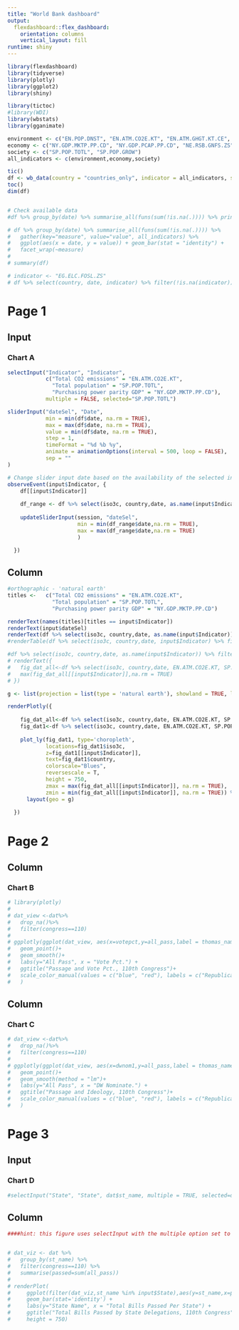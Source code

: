 ```yaml
---
title: "World Bank dashboard"
output: 
  flexdashboard::flex_dashboard:
    orientation: columns
    vertical_layout: fill
runtime: shiny
---
```


```r
library(flexdashboard)
library(tidyverse)
library(plotly)
library(ggplot2)
library(shiny)

library(tictoc)
#library(WDI)
library(wbstats)
library(gganimate)

environment <- c("EN.POP.DNST", "EN.ATM.CO2E.KT", "EN.ATM.GHGT.KT.CE", "EG.ELC.FOSL.ZS")
economy <- c("NY.GDP.MKTP.PP.CD", "NY.GDP.PCAP.PP.CD", "NE.RSB.GNFS.ZS")
society <- c("SP.POP.TOTL", "SP.POP.GROW")
all_indicators <- c(environment,economy,society)

tic()
df <- wb_data(country = "countries_only", indicator = all_indicators, start_date = 1990, end_date = 2020)
toc()
dim(df)


# Check available data
#df %>% group_by(date) %>% summarise_all(funs(sum(!is.na(.)))) %>% print(n = Inf)

# df %>% group_by(date) %>% summarise_all(funs(sum(!is.na(.)))) %>%
#   gather(key="measure", value="value", all_indicators) %>%
#   ggplot(aes(x = date, y = value)) + geom_bar(stat = "identity") +
#   facet_wrap(~measure)
# 
# summary(df)

# indicator <- "EG.ELC.FOSL.ZS"
# df %>% select(country, date, indicator) %>% filter(!is.na(indicator)) %>% select(country) %>% unique %>% print(n = Inf)

```



Page 1
======

Input{.sidebar}
----------------------------------------------------------------
### Chart A

```r

selectInput("Indicator", "Indicator", 
            c("Total CO2 emissions" = "EN.ATM.CO2E.KT", 
              "Total population" = "SP.POP.TOTL", 
              "Purchasing power parity GDP" = "NY.GDP.MKTP.PP.CD"), 
            multiple = FALSE, selected="SP.POP.TOTL")

sliderInput("dateSel", "Date",
            min = min(df$date, na.rm = TRUE),
            max = max(df$date, na.rm = TRUE),
            value = min(df$date, na.rm = TRUE),
            step = 1,
            timeFormat = "%d %b %y",
            animate = animationOptions(interval = 500, loop = FALSE),
            sep = ""
)

# Change slider input date based on the availability of the selected indicator
observeEvent(input$Indicator, {
    df[[input$Indicator]]
  
    df_range <- df %>% select(iso3c, country,date, as.name(input$Indicator)) %>% filter(!is.na(df[[input$Indicator]]))
    
    updateSliderInput(session, "dateSel", 
                      min = min(df_range$date,na.rm = TRUE),
                      max = max(df_range$date,na.rm = TRUE)
                      )

  })


```
    
Column
----------------------------------------------------------------

```r
#orthographic - 'natural earth'
titles <-   c("Total CO2 emissions" = "EN.ATM.CO2E.KT", 
              "Total population" = "SP.POP.TOTL", 
              "Purchasing power parity GDP" = "NY.GDP.MKTP.PP.CD")

renderText(names(titles)[titles == input$Indicator])
renderText(input$dateSel)
renderText(df %>% select(iso3c, country,date, as.name(input$Indicator)) %>% filter(!is.na(df[[input$Indicator]])) %>% select(date) %>% max(na.rm = TRUE))
#renderTable(df %>% select(iso3c, country,date, input$Indicator) %>% filter(!is.na(input$Indicator)) %>% select(date) %>% distinct())

#df %>% select(iso3c, country,date, as.name(input$Indicator)) %>% filter(!is.na(df[[input$Indicator]])) %>% select(date) %>% max(na.rm = TRUE)
# renderText({
#   fig_dat_all<-df %>% select(iso3c, country,date, EN.ATM.CO2E.KT, SP.POP.TOTL, NY.GDP.MKTP.PP.CD)
#   max(fig_dat_all[[input$Indicator]],na.rm = TRUE)
# })

g <- list(projection = list(type = 'natural earth'), showland = TRUE, landcolor = toRGB("#e5ecf6"))

renderPlotly({
  
    fig_dat_all<-df %>% select(iso3c, country,date, EN.ATM.CO2E.KT, SP.POP.TOTL, NY.GDP.MKTP.PP.CD)
    fig_dat1<-df %>% select(iso3c, country,date, EN.ATM.CO2E.KT, SP.POP.TOTL, NY.GDP.MKTP.PP.CD) %>% filter(date==input$dateSel)
    
    plot_ly(fig_dat1, type='choropleth', 
            locations=fig_dat1$iso3c, 
            z=fig_dat1[[input$Indicator]], 
            text=fig_dat1$country, 
            colorscale="Blues", 
            reversescale = T,
            height = 750,
            zmax = max(fig_dat_all[[input$Indicator]], na.rm = TRUE),
            zmin = min(fig_dat_all[[input$Indicator]], na.rm = TRUE)) %>% 
      layout(geo = g) 
  
  })

```

Page 2
======

Column
-----------------------------------------------------------------------


### Chart B

```r
# library(plotly)
# 
# dat_view <-dat%>%
#   drop_na()%>%
#   filter(congress==110)
# 
# ggplotly(ggplot(dat_view, aes(x=votepct,y=all_pass,label = thomas_name, color =Party))+
#   geom_point()+
#   geom_smooth()+
#   labs(y="All Pass", x = "Vote Pct.") +
#   ggtitle("Passage and Vote Pct., 110th Congress")+
#   scale_color_manual(values = c("blue", "red"), labels = c("Republican", "Democrat"))
#   )


```

Column
-----------------------------------------------------------------------

### Chart C

```r
# dat_view <-dat%>%
#   drop_na()%>%
#   filter(congress==110)
# 
# ggplotly(ggplot(dat_view, aes(x=dwnom1,y=all_pass,label = thomas_name, color=Party))+
#   geom_point()+
#   geom_smooth(method = "lm")+
#   labs(y="All Pass", x = "DW Nominate.") +
#   ggtitle("Passage and Ideology, 110th Congress")+
#   scale_color_manual(values = c("blue", "red"), labels = c("Republican", "Democrat"))
#   )
```

Page 3
======

Input{.sidebar}
----------------------------------------------------------------
### Chart D

```r
#selectInput("State", "State", dat$st_name, multiple = TRUE, selected=dat$st_name)
```

Column
----------------------------------------------------------------

```r

####hint: this figure uses selectInput with the multiple option set to true and with the options set up so that all states are initially selected.


# dat_viz <- dat %>% 
#   group_by(st_name) %>% 
#   filter(congress==110) %>%
#   summarise(passed=sum(all_pass))
# 
# renderPlot(
#     ggplot(filter(dat_viz,st_name %in% input$State),aes(y=st_name,x=passed))+
#     geom_bar(stat='identity') +
#     labs(y="State Name", x = "Total Bills Passed Per State") +
#     ggtitle("Total Bills Passed by State Delegations, 110th Congress"), 
#     height = 750)

```






